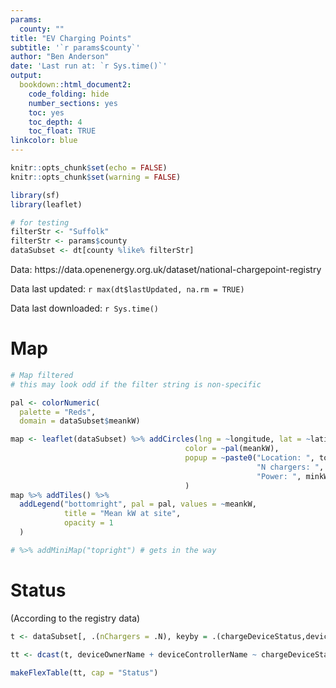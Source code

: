 ```yaml
---
params:
  county: ""
title: "EV Charging Points"
subtitle: '`r params$county`'
author: "Ben Anderson"
date: 'Last run at: `r Sys.time()`'
output:
  bookdown::html_document2:
    code_folding: hide
    number_sections: yes
    toc: yes
    toc_depth: 4
    toc_float: TRUE
linkcolor: blue
---
```


```r
knitr::opts_chunk$set(echo = FALSE)
knitr::opts_chunk$set(warning = FALSE)

library(sf)
library(leaflet)

# for testing 
filterStr <- "Suffolk"
filterStr <- params$county
dataSubset <- dt[county %like% filterStr]
```

Data: https://data.openenergy.org.uk/dataset/national-chargepoint-registry

Data last updated: `r max(dt$lastUpdated, na.rm = TRUE)`

Data last downloaded: `r Sys.time()`

# Map

```r
# Map filtered
# this may look odd if the filter string is non-specific

pal <- colorNumeric(
  palette = "Reds",
  domain = dataSubset$meankW)

map <- leaflet(dataSubset) %>% addCircles(lng = ~longitude, lat = ~latitude, 
                                       color = ~pal(meankW),
                                       popup = ~paste0("Location: ", town," (",name,")","<br>",
                                                       "N chargers: ", nChargers, "<br>",
                                                       "Power: ", minkW, " - ", maxkW, " kW" )
                                       )
map %>% addTiles() %>%
  addLegend("bottomright", pal = pal, values = ~meankW,
            title = "Mean kW at site",
            opacity = 1
  ) 

# %>% addMiniMap("topright") # gets in the way

```

# Status

(According to the registry data)

```r
t <- dataSubset[, .(nChargers = .N), keyby = .(chargeDeviceStatus,deviceOwnerName, deviceControllerName)]

tt <- dcast(t, deviceOwnerName + deviceControllerName ~ chargeDeviceStatus)

makeFlexTable(tt, cap = "Status")
```
